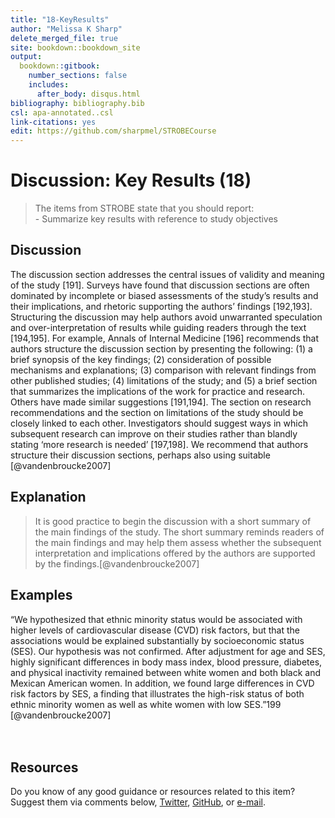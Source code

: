---
title: "18-KeyResults"
author: "Melissa K Sharp"
delete_merged_file: true
site: bookdown::bookdown_site
output:
  bookdown::gitbook:
    number_sections: false 
    includes: 
      after_body: disqus.html
bibliography: bibliography.bib
csl: apa-annotated..csl
link-citations: yes
edit: https://github.com/sharpmel/STROBECourse
---

# Discussion: Key Results (18)
> The items from STROBE state that you should report:   
-	Summarize key results with reference to study objectives  

## Discussion  
The discussion section addresses the central issues of validity and meaning of the study [191]. Surveys have found that discussion sections are often dominated by incomplete or biased assessments of the study's results and their implications, and rhetoric supporting the authors' findings [192,193]. Structuring the discussion may help authors avoid unwarranted speculation and over-interpretation of results while guiding readers through the text [194,195]. For example, Annals of Internal Medicine [196] recommends that authors structure the discussion section by presenting the following: (1) a brief synopsis of the key findings; (2) consideration of possible mechanisms and explanations; (3) comparison with relevant findings from other published studies; (4) limitations of the study; and (5) a brief section that summarizes the implications of the work for practice and research. Others have made similar suggestions [191,194]. The section on research recommendations and the section on limitations of the study should be closely linked to each other. Investigators should suggest ways in which subsequent research can improve on their studies rather than blandly stating ‘more research is needed' [197,198]. We recommend that authors structure their discussion sections, perhaps also using suitable [@vandenbroucke2007]
</br> 

## Explanation  
> It is good practice to begin the discussion with a short summary of the main findings of the study. The short summary reminds readers of the main findings and may help them assess whether the subsequent interpretation and implications offered by the authors are supported by the findings.[@vandenbroucke2007]
</br>

## Examples  
“We hypothesized that ethnic minority status would be associated with higher levels of cardiovascular disease (CVD) risk factors, but that the associations would be explained substantially by socioeconomic status (SES). Our hypothesis was not confirmed. After adjustment for age and SES, highly significant differences in body mass index, blood pressure, diabetes, and physical inactivity remained between white women and both black and Mexican American women. In addition, we found large differences in CVD risk factors by SES, a finding that illustrates the high-risk status of both ethnic minority women as well as white women with low SES.”199 [@vandenbroucke2007]  
</br></br>

## Resources  
Do you know of any good guidance or resources related to this item? Suggest them via comments below, [Twitter](https://twitter.com/sharpmelk), [GitHub](https://github.com/sharpmel/STROBECourse), or [e-mail](mailto:melissaksharp@gmail.com).
</br> 